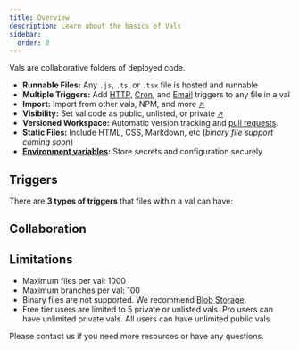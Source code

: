 ```yaml
---
title: Overview
description: Learn about the basics of Vals
sidebar:
  order: 0
---
```



Vals are collaborative folders of deployed code.

- **Runnable Files:** Any `.js`, `.ts`, or `.tsx` file is hosted and runnable
- **Multiple Triggers:** Add [HTTP](/vals/http), [Cron](/vals/cron), and [Email](/vals/email) triggers to any file in a val
- **Import:** Import from other vals, NPM, and more [↗](../reference/import/)
- **Visibility:** Set val code as public, unlisted, or private [↗](../reference/permissions/)
- **Versioned Workspace:** Automatic version tracking and [pull requests](./pull-requests).
- **Static Files:** Include HTML, CSS, Markdown, etc (_binary file support coming soon_)
- **[Environment variables](../reference/environment-variables):** Store secrets and configuration securely

## Triggers

There are **3 types of triggers** that files within a val can have:

<CardGrid>
  <LinkCard
    title="HTTP"
    description="Triggered by https requests. You can make APIs or websites"
    href="/vals/http"
  />
  <LinkCard
    title="Cron"
    description="Triggered by a timer or cron expression"
    href="/vals/cron"
  />
  <LinkCard
    title="Email"
    description="Triggered by an incoming email"
    href="/vals/email"
  />
</CardGrid>

## Collaboration

<CardGrid>
  <LinkCard
    title="Branches"
    description="Create branches for feature development, testing, and sharing"
    href="./branches"
  />
  <LinkCard
    title="Remixes"
    description="Remix another user's val to make changes and send a pull request"
    href="./remixes"
  />
  <LinkCard
    title="Pull Requests"
    description="Merge changes from a branch or remix back into the parent val"
    href="./pull-requests"
  />
</CardGrid>

## Limitations

- Maximum files per val: 1000
- Maximum branches per val: 100
- Binary files are not supported. We recommend [Blob Storage](/std/blob).
- Free tier users are limited to 5 private or unlisted vals. Pro users can have unlimited private vals. All users can have unlimited public vals.

Please contact us if you need more resources or have any questions.
